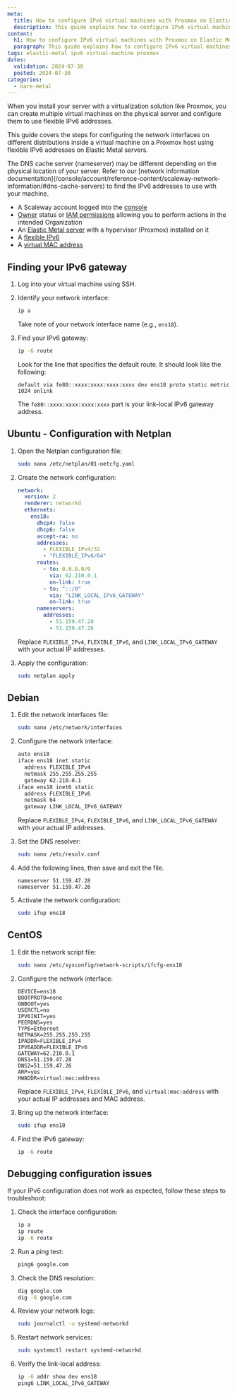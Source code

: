 ```yaml
---
meta:
  title: How to configure IPv6 virtual machines with Proxmox on Elastic Metal
  description: This guide explains how to configure IPv6 virtual machines on Proxmox on Elastic Metal, including how to find and configure the IPv6 gateway.
content:
  h1: How to configure IPv6 virtual machines with Proxmox on Elastic Metal
  paragraph: This guide explains how to configure IPv6 virtual machines on Proxmox on Elastic Metal, including how to find and configure the IPv6 gateway.
tags: elastic-metal ipv6 virtual-machine proxmox
dates:
  validation: 2024-07-30
  posted: 2024-07-30
categories:
  - bare-metal
---
```


When you install your server with a virtualization solution like Proxmox, you can create multiple virtual machines on the physical server and configure them to use flexible IPv6 addresses.

This guide covers the steps for configuring the network interfaces on different distributions inside a virtual machine on a Proxmox host using flexible IPv6 addresses on Elastic Metal servers.

<Message type="tip">
  The DNS cache server (nameserver) may be different depending on the physical location of your server. Refer to our [network information documentation](/console/account/reference-content/scaleway-network-information/#dns-cache-servers) to find the IPv6 addresses to use with your machine.
</Message>

<Macro id="requirements" />

- A Scaleway account logged into the [console](https://console.scaleway.com)
- [Owner](/identity-and-access-management/iam/concepts/#owner) status or [IAM permissions](/identity-and-access-management/iam/concepts/#permission) allowing you to perform actions in the intended Organization
- An [Elastic Metal server](/bare-metal/elastic-metal/how-to/create-server/) with a hypervisor (Proxmox) installed on it
- A [flexible IPv6](/bare-metal/elastic-metal/how-to/order-flexible-ip/)
- A [virtual MAC address](/bare-metal/elastic-metal/how-to/add-virtual-mac-address/)

## Finding your IPv6 gateway

1. Log into your virtual machine using SSH.

2. Identify your network interface:
   ```sh
   ip a
   ```
   Take note of your network interface name (e.g., `ens18`).

3. Find your IPv6 gateway:
   ```sh
   ip -6 route
   ```
   Look for the line that specifies the default route. It should look like the following:
   ```
   default via fe80::xxxx:xxxx:xxxx:xxxx dev ens18 proto static metric 1024 onlink
   ```
   The `fe80::xxxx:xxxx:xxxx:xxxx` part is your link-local IPv6 gateway address.

## Ubuntu - Configuration with Netplan

1. Open the Netplan configuration file:
    ```sh
    sudo nano /etc/netplan/01-netcfg.yaml
    ```

2. Create the network configuration:
    ```yaml
    network:
      version: 2
      renderer: networkd
      ethernets:
        ens18:
          dhcp4: false
          dhcp6: false
          accept-ra: no
          addresses:
            - FLEXIBLE_IPv4/32
            - "FLEXIBLE_IPv6/64"
          routes:
            - to: 0.0.0.0/0
              via: 62.210.0.1
              on-link: true
            - to: "::/0"
              via: "LINK_LOCAL_IPv6_GATEWAY"
              on-link: true
          nameservers:
            addresses:
              - 51.159.47.28
              - 51.159.47.26
    ```
    Replace `FLEXIBLE_IPv4`, `FLEXIBLE_IPv6`, and `LINK_LOCAL_IPv6_GATEWAY` with your actual IP addresses.

3. Apply the configuration:
    ```sh
    sudo netplan apply
    ```

## Debian

1. Edit the network interfaces file:
    ```sh
    sudo nano /etc/network/interfaces
    ```

2. Configure the network interface:
    ```sh
    auto ens18
    iface ens18 inet static
      address FLEXIBLE_IPv4
      netmask 255.255.255.255
      gateway 62.210.0.1
    iface ens18 inet6 static
      address FLEXIBLE_IPv6
      netmask 64
      gateway LINK_LOCAL_IPv6_GATEWAY
    ```
    Replace `FLEXIBLE_IPv4`, `FLEXIBLE_IPv6`, and `LINK_LOCAL_IPv6_GATEWAY` with your actual IP addresses.

3. Set the DNS resolver:
    ```sh
    sudo nano /etc/resolv.conf
    ```
 4. Add the following lines, then save and exit the file.
    ```
    nameserver 51.159.47.28
    nameserver 51.159.47.26
    ```

5. Activate the network configuration:
    ```sh
    sudo ifup ens18
    ```

## CentOS

1. Edit the network script file:
    ```sh
    sudo nano /etc/sysconfig/network-scripts/ifcfg-ens18
    ```

2. Configure the network interface:
    ```
    DEVICE=ens18
    BOOTPROTO=none
    ONBOOT=yes
    USERCTL=no
    IPV6INIT=yes
    PEERDNS=yes
    TYPE=Ethernet
    NETMASK=255.255.255.255
    IPADDR=FLEXIBLE_IPv4
    IPV6ADDR=FLEXIBLE_IPv6
    GATEWAY=62.210.0.1
    DNS1=51.159.47.28
    DNS2=51.159.47.26
    ARP=yes
    HWADDR=virtual:mac:address
    ```
    Replace `FLEXIBLE_IPv4`, `FLEXIBLE_IPv6`, and `virtual:mac:address` with your actual IP addresses and MAC address.

3. Bring up the network interface:
    ```sh
    sudo ifup ens18
    ```

4. Find the IPv6 gateway:
   ```sh
   ip -6 route
   ```

## Debugging configuration issues

If your IPv6 configuration does not work as expected, follow these steps to troubleshoot:

1. Check the interface configuration:
   ```sh
   ip a
   ip route
   ip -6 route
   ```

2. Run a ping test:
   ```sh
   ping6 google.com
   ```

3. Check the DNS resolution:
   ```sh
   dig google.com
   dig -6 google.com
   ```

4. Review your network logs:
   ```sh
   sudo journalctl -u systemd-networkd
   ```

5. Restart network services:
   ```sh
   sudo systemctl restart systemd-networkd
   ```
6. Verify the link-local address:
   ```sh
   ip -6 addr show dev ens18
   ping6 LINK_LOCAL_IPv6_GATEWAY
   ```